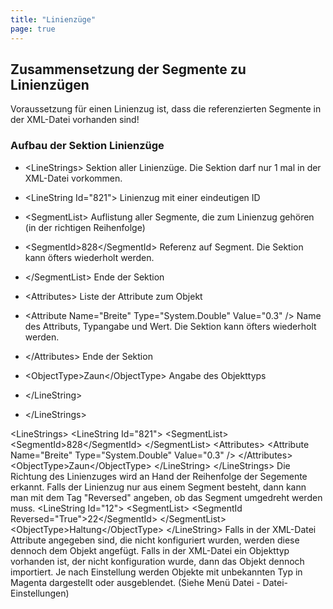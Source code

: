 ```yaml
---
title: "Linienzüge"
page: true
---
```

## Zusammensetzung der Segmente zu Linienz&#252;gen

<Warning>
Voraussetzung f&#252;r einen Linienzug ist, dass die referenzierten Segmente in der XML-Datei vorhanden sind!
</Warning>


###  Aufbau der Sektion Linienz&#252;ge

- <Bold> &lt;LineStrings&gt; </Bold>  Sektion aller Linienz&#252;ge. Die Sektion darf nur 1 mal in der XML-Datei vorkommen.

- <Bold>      &lt;LineString Id=&quot;821&quot;&gt; </Bold>  Linienzug mit einer eindeutigen ID

- <Bold> &lt;SegmentList&gt; </Bold>  Auflistung aller Segmente, die zum Linienzug geh&#246;ren (in der richtigen Reihenfolge)

- <Bold> &lt;SegmentId&gt;828&lt;/SegmentId&gt; </Bold> Referenz auf Segment. Die Sektion kann &#246;fters wiederholt werden. 



- <Bold> &lt;/SegmentList&gt; </Bold>  Ende der Sektion

- <Bold> &lt;Attributes&gt; </Bold>  Liste der Attribute zum Objekt

- <Bold>           &lt;Attribute Name=&quot;Breite&quot; Type=&quot;System.Double&quot; Value=&quot;0.3&quot; /&gt; </Bold>  Name des Attributs, Typangabe und Wert. Die Sektion kann &#246;fters wiederholt werden.



- <Bold>   &lt;/Attributes&gt; </Bold>   Ende der Sektion

- <Bold> &lt;ObjectType&gt;Zaun&lt;/ObjectType&gt; </Bold>  Angabe des Objekttyps



- <Bold>       &lt;/LineString&gt; </Bold> 


- <Bold>    &lt;/LineStrings&gt; </Bold> 



 
<Info>
   &lt;LineStrings&gt;
      &lt;LineString Id=&quot;821&quot;&gt;
        &lt;SegmentList&gt;
          &lt;SegmentId&gt;828&lt;/SegmentId&gt;
        &lt;/SegmentList&gt;
        &lt;Attributes&gt;
          &lt;Attribute Name=&quot;Breite&quot; Type=&quot;System.Double&quot; Value=&quot;0.3&quot; /&gt;
        &lt;/Attributes&gt;
        &lt;ObjectType&gt;Zaun&lt;/ObjectType&gt;
      &lt;/LineString&gt;
    &lt;/LineStrings&gt;
</Info>


<Success>
Die Richtung des Linienzuges wird an Hand der Reihenfolge der Segemente erkannt. Falls der Linienzug nur aus einem Segment besteht, dann kann man mit dem Tag &quot;Reversed&quot; angeben, ob das Segment umgedreht werden muss.  
<Info>
 &lt;LineString Id=&quot;12&quot;&gt;
        &lt;SegmentList&gt;
         &lt;SegmentId Reversed=&quot;True&quot;&gt;22&lt;/SegmentId&gt;
        &lt;/SegmentList&gt;
&lt;ObjectType&gt;Haltung&lt;/ObjectType&gt;
&lt;/LineString&gt;
</Info>
 
</Success>

<Success>
Falls in der XML-Datei Attribute angegeben sind, die nicht konfiguriert wurden, werden diese dennoch dem Objekt angef&#252;gt.
</Success>

<Success>
Falls in der XML-Datei ein Objekttyp vorhanden ist, der nicht konfiguration wurde, dann das Objekt dennoch importiert. Je nach Einstellung werden Objekte mit unbekannten Typ in Magenta dargestellt oder ausgeblendet. (Siehe Men&#252; Datei - Datei-Einstellungen)
</Success>



